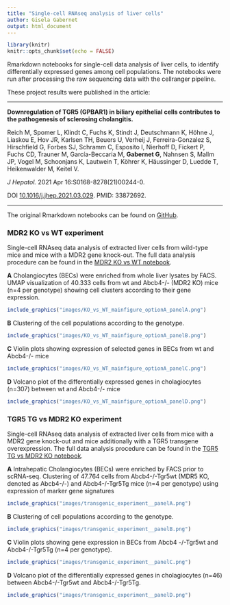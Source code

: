```yaml
---
title: "Single-cell RNAseq analysis of liver cells"
author: Gisela Gabernet
output: html_document
---
```


```r
library(knitr)
knitr::opts_chunk$set(echo = FALSE)
```

Rmarkdown notebooks for single-cell data analysis of liver cells, to identify differentially expressed genes among cell populations.
The notebooks were run after processing the raw sequencing data with the cellranger pipeline.

These project results were published in the article:

***
**Downregulation of TGR5 (GPBAR1) in biliary epithelial cells contributes to the pathogenesis of sclerosing cholangitis.**

Reich M, Spomer L, Klindt C, Fuchs K, Stindt J, Deutschmann K, Höhne J, Liaskou E, Hov JR, Karlsen TH, Beuers U, Verheij J,
Ferreira-Gonzalez S, Hirschfield G, Forbes SJ, Schramm C, Esposito I, Nierhoff D, Fickert P, Fuchs CD, Trauner M, García-Beccaria M,
**Gabernet G**, Nahnsen S, Mallm JP, Vogel M, Schoonjans K, Lautwein T, Köhrer K, Häussinger D, Luedde T, Heikenwalder M, Keitel V.

_J Hepatol._ 2021 Apr 16:S0168-8278(21)00244-0.

DOI [10.1016/j.jhep.2021.03.029](https://doi.org/10.1016/j.jhep.2021.03.029). PMID: 33872692.

***

The original Rmarkdown notebooks can be found on [GitHub](https://github.com/ggabernet/scrnaseq-downstream).

### MDR2 KO vs WT experiment

Single-cell RNAseq data analysis of extracted liver cells from wild-type mice and mice with a MDR2 gene knock-out. 
The full data analysis procedure can be found in the [MDR2 KO vs WT notebook](https://ggabernet.github.io/scrnaseq-downstream/seurat-MDR2-KO-vs-WT.html).

**A** Cholangiocytes (BECs) were enriched from whole liver lysates by FACS. UMAP visualization of 40.333 cells from wt and Abcb4-/- (MDR2 KO) mice (n=4 per genotype) showing cell clusters according to their gene expression.

```r
include_graphics("images/KO_vs_WT_mainfigure_optionA_panelA.png")
```

**B** Clustering of the cell populations according to the genotype.
```r
include_graphics("images/KO_vs_WT_mainfigure_optionA_panelB.png")
```

**C** Violin plots showing expression of selected genes in BECs from wt and Abcb4-/- mice
```r
include_graphics("images/KO_vs_WT_mainfigure_optionA_panelC.png")
```

**D** Volcano plot of the differentially expressed genes in cholagiocytes (n=307) between wt and Abcb4-/- mice
```r
include_graphics("images/KO_vs_WT_mainfigure_optionA_panelD.png")
```

### TGR5 TG vs MDR2 KO experiment

Single-cell RNAseq data analysis of extracted liver cells from mice with a MDR2 gene knock-out and mice additionally with a TGR5 transgene overexpression.
The full data analysis procedure can be found in the [TGR5 TG vs MDR2 KO notebook](https://ggabernet.github.io/scrnaseq-downstream/TGR5-TG-vs-MDR2-KO.html).

**A** Intrahepatic Cholangiocytes (BECs) were enriched by FACS prior to scRNA-seq. Clustering of 47.764 cells from Abcb4-/-Tgr5wt (MDR5 KO, denoted as Abcb4-/-) and Abcb4-/-Tgr5Tg mice (n=4 per genotype) using expression of marker gene signatures
```r
include_graphics("images/transgenic_experiment__panelA.png")
```

**B** Clustering of cell populations according to the genotype.
```r
include_graphics("images/transgenic_experiment__panelB.png")
```

**C** Violin plots showing gene expression in BECs from Abcb4 -/-Tgr5wt and Abcb4-/-Tgr5Tg (n=4 per genotype).
```r
include_graphics("images/transgenic_experiment__panelC.png")
```

**D** Volcano plot of the differentially expressed genes in cholagiocytes (n=46) between Abcb4-/-Tgr5wt and Abcb4-/-Tgr5Tg.
```r
include_graphics("images/transgenic_experiment__panelD.png")
```